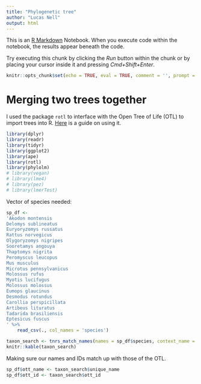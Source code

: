 ```yaml
---
title: "Phylogenetic tree"
author: "Lucas Nell"
output: html
---
```


This is an [R Markdown](http://rmarkdown.rstudio.com) Notebook. When you execute code 
within the notebook, the results appear beneath the code. 

Try executing this chunk by clicking the *Run* button within the chunk or by placing your 
cursor inside it and pressing *Cmd+Shift+Enter*. 

```r
knitr::opts_chunk$set(echo = TRUE, eval = TRUE, comment = '', prompt = FALSE)
```


# Merging two trees together

<!---
The paper by 
[Agnarsson et al. (2011)](http://dx.doi.org/10.1371/currents.RRN1212) used only one
mitochrondrial DNA gene and is the reason the Open Tree of Life (OTL) version doesn't 
have a single resolved branch for *Myotis lucifugus*. A more recent paper by 
[Shi and Rabosky (2015)](http://onlinelibrary.wiley.com/doi/10.1111/evo.12681/abstract) 
uses multiple mitochondrial and nuclear genes and contains *M. lucifugus*.
This paper will be used to complete the tree.
-->


I used the package `rotl` to interface with the Open Tree of Life (OTL) to import trees
into R. [Here](https://cran.r-project.org/web/packages/rotl/vignettes/data_mashups.html)
is a guide on using it.

```r
library(dplyr)
library(readr)
library(tidyr)
library(ggplot2)
library(ape)
library(rotl)
library(phylolm)
# library(vegan)
# library(lme4)
# library(pez)
# library(lmerTest)
```

<!---
In `bash` (in my case, "Terminal" in macOS), you can download the tree by 
[Shi and Rabosky (2015)](http://onlinelibrary.wiley.com/doi/10.1111/evo.12681/abstract)
as such:

```bash
wget "http://purl.org/phylo/treebase/phylows/tree/TB2:Tr87680?format=nexus"
mv "TB2:Tr87680?format=nexus" Shi_Rabosky_2015.nex
```
-->

Vector of species needed:

```r
sp_df <- 
'Akodon montensis
Delomys sublineatus
Euryoryzomys russatus
Rattus norvegicus
Olygoryzomys nigripes
Sooretamys angouya
Thaptomys nigrita
Peromyscus leucopus
Mus musculus
Microtus pennsylvanicus
Molossus rufus
Myotis lucifugus
Molossus molossus
Eumops glaucinus
Desmodus rotundus
Carollia perspicillata
Artibeus lituratus
Tadarida brasiliensis
Eptesicus fuscus
' %>% 
    read_csv(., col_names = 'species')
```



```r
taxon_search <- tnrs_match_names(names = sp_df$species, context_name = 'Mammals')
knitr::kable(taxon_search)
```


Making sure our names and IDs match up with those of the OTL.

```r
sp_df$ott_name <- taxon_search$unique_name
sp_df$ott_id <- taxon_search$ott_id
```




```r

```


